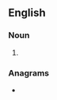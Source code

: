 ==English==

===Noun===
{{head|en|noun plural form}}

# {{plural of|yantra|lang=en}}

===Anagrams===
* {{anagrams|en|'Strayan|Strayan}}